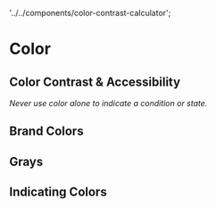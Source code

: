   '../../components/color-contrast-calculator';

# Color
## Color Contrast & Accessibility
_Never use color alone to indicate a condition or state._

## Brand Colors
<ColorSwatches swatchSet="brand"/>

## Grays
<ColorSwatches swatchSet="grays"/>

## Indicating Colors
<ColorSwatches swatchSet="indicating"/>
